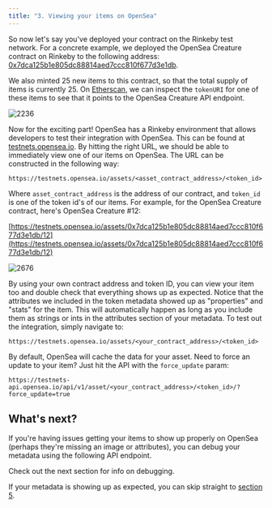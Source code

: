 ```yaml
---
title: "3. Viewing your items on OpenSea"
---
```


So now let's say you've deployed your contract on the Rinkeby test network. For a concrete example, we deployed the OpenSea Creature contract on Rinkeby to the following address: [0x7dca125b1e805dc88814aed7ccc810f677d3e1db](https://rinkeby.etherscan.io/address/0x7dca125b1e805dc88814aed7ccc810f677d3e1db).

We also minted 25 new items to this contract, so that the total supply of items is currently 25\. On [Etherscan](https://rinkeby.etherscan.io/address/0xccd0f00bce2836f72c85b0dd3af93a365ec32411#readContract), we can inspect the `tokenURI` for one of these items to see that it points to the OpenSea Creature API endpoint.

![2236](/images/acac5eb-tokenuri.png "tokenuri.png") 

Now for the exciting part! OpenSea has a Rinkeby environment that allows developers to test their integration with OpenSea. This can be found at [testnets.opensea.io](https://testnets.opensea.io). By hitting the right URL, we should be able to immediately view one of our items on OpenSea. The URL can be constructed in the following way:

`https://testnets.opensea.io/assets/<asset_contract_address>/<token_id>
`

Where `asset_contract_address` is the address of our contract, and `token_id` is one of the token id's of our items. For example, for the OpenSea Creature contract, here's OpenSea Creature #12:

[https://testnets.opensea.io/assets/0x7dca125b1e805dc88814aed7ccc810f677d3e1db/12](https://testnets.opensea.io/assets/0x7dca125b1e805dc88814aed7ccc810f677d3e1db/12) 

![2676](/images/b9865d7-Screen_Shot_2021-08-05_at_4.32.35_PM.png "Screen Shot 2021-08-05 at 4.32.35 PM.png") 

By using your own contract address and token ID, you can view your item too and double check that everything shows up as expected. Notice that the attributes we included in the token metadata showed up as "properties" and "stats" for the item. This will automatically happen as long as you include them as strings or ints in the attributes section of your metadata. To test out the integration, simply navigate to:

`https://testnets.opensea.io/assets/<your_contract_address>/<token_id>
`

By default, OpenSea will cache the data for your asset. Need to force an update to your item? Just hit the API with the `force_update` param:

`https://testnets-api.opensea.io/api/v1/asset/<your_contract_address>/<token_id>/?force_update=true
`

## What's next?

If you're having issues getting your items to show up properly on OpenSea (perhaps they're missing an image or attributes), you can debug your metadata using the following API endpoint.

Check out the next section for info on debugging.

If your metadata is showing up as expected, you can skip straight to [section 5](/docs/5-backfilling-items).